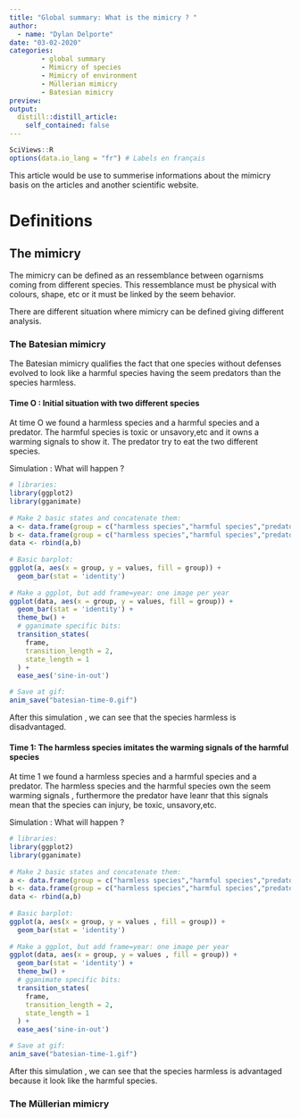 ```yaml
---
title: "Global summary: What is the mimicry ? "
author: 
  - name: "Dylan Delporte"
date: "03-02-2020"
categories:
        - global summary
        - Mimicry of species
        - Mimicry of environment
        - Müllerian mimicry
        - Batesian mimicry
preview: 
output:
  distill::distill_article:
    self_contained: false
---
```


```r
SciViews::R
options(data.io_lang = "fr") # Labels en français
```

This article would be use to summerise informations about the mimicry basis on the articles and another scientific website.

# Definitions

## The mimicry

The mimicry can be defined as an ressemblance between ogarnisms coming from different species. This ressemblance must be physical with colours, shape, etc or it must be linked by the seem behavior.

There are different situation where mimicry can be defined giving different analysis.

### The Batesian mimicry

The Batesian mimicry qualifies the fact that one species without defenses evolved to look like a harmful species having the seem predators than the species harmless.

#### Time O : Initial situation with two different species 

At time O we found a harmless species and a harmful species and a predator.
The harmful species is toxic or unsavory,etc and it owns a warming signals to show it.
The predator try to eat the two different species.

Simulation : What will happen ?

```r
# libraries:
library(ggplot2)
library(gganimate)
 
# Make 2 basic states and concatenate them:
a <- data.frame(group = c("harmless species","harmful species","predator"), values = c(10,10,10), frame = rep('a',3))
b <- data.frame(group = c("harmless species","harmful species","predator"), values = c(8,9,9), frame = rep('b',3))
data <- rbind(a,b)  
 
# Basic barplot:
ggplot(a, aes(x = group, y = values, fill = group)) + 
  geom_bar(stat = 'identity')
 
# Make a ggplot, but add frame=year: one image per year
ggplot(data, aes(x = group, y = values, fill = group)) + 
  geom_bar(stat = 'identity') +
  theme_bw() +
  # gganimate specific bits:
  transition_states(
    frame,
    transition_length = 2,
    state_length = 1
  ) +
  ease_aes('sine-in-out')

# Save at gif:
anim_save("batesian-time-0.gif")
```

After this simulation , we can see that the species harmless is disadvantaged.


#### Time 1: The harmless species imitates the warming signals of the harmful species 

At time 1 we found a harmless species and a harmful species and a predator.
The harmless species and the harmful species own the seem warming signals , furthermore the predator have leanr that this signals mean that the species can injury, be toxic, unsavory,etc.

Simulation : What will happen ?

```r
# libraries:
library(ggplot2)
library(gganimate)
 
# Make 2 basic states and concatenate them:
a <- data.frame(group = c("harmless species","harmful species","predator"), values = c(10,10,10), frame = rep('a',3))
b <- data.frame(group = c("harmless species","harmful species","predator"), values = c(9,9,9), frame = rep('b',3))
data <- rbind(a,b)  
 
# Basic barplot:
ggplot(a, aes(x = group, y = values , fill = group)) + 
  geom_bar(stat = 'identity')
 
# Make a ggplot, but add frame=year: one image per year
ggplot(data, aes(x = group, y = values , fill = group)) + 
  geom_bar(stat = 'identity') +
  theme_bw() +
  # gganimate specific bits:
  transition_states(
    frame,
    transition_length = 2,
    state_length = 1
  ) +
  ease_aes('sine-in-out')

# Save at gif:
anim_save("batesian-time-1.gif")
```

After this simulation , we can see that the species harmless is advantaged because it look like the harmful species. 


### The Müllerian mimicry












